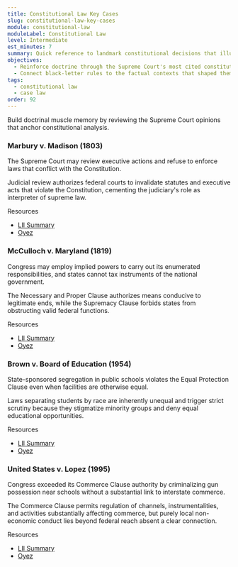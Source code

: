 ```yaml
---
title: Constitutional Law Key Cases
slug: constitutional-law-key-cases
module: constitutional-law
moduleLabel: Constitutional Law
level: Intermediate
est_minutes: 7
summary: Quick reference to landmark constitutional decisions that illuminate judicial power, federalism, and equality principles.
objectives:
  - Reinforce doctrine through the Supreme Court's most cited constitutional opinions.
  - Connect black-letter rules to the factual contexts that shaped them.
tags:
  - constitutional law
  - case law
order: 92
---
```


Build doctrinal muscle memory by reviewing the Supreme Court opinions that anchor constitutional analysis.

<section className="mt-8 grid gap-6 md:grid-cols-2">
  <article className="flex flex-col rounded-2xl border border-border bg-card p-5 shadow-subtle">
    <h3 className="text-lg font-semibold text-foreground">Marbury v. Madison (1803)</h3>
    <p className="mt-3 text-sm text-foreground/90">The Supreme Court may review executive actions and refuse to enforce laws that conflict with the Constitution.</p>
    <p className="mt-2 text-sm text-foreground/90">Judicial review authorizes federal courts to invalidate statutes and executive acts that violate the Constitution, cementing the judiciary's role as interpreter of supreme law.</p>
    <p className="mt-4 text-xs font-medium uppercase tracking-wide text-muted">Resources</p>
    <ul className="mt-2 space-y-1 text-sm text-accent">
      <li><a className="hover:underline" href="https://www.law.cornell.edu/supremecourt/text/5/137" target="_blank" rel="noopener noreferrer">LII Summary</a></li>
      <li><a className="hover:underline" href="https://www.oyez.org/cases/1789-1850/5us137" target="_blank" rel="noopener noreferrer">Oyez</a></li>
    </ul>
  </article>
  <article className="flex flex-col rounded-2xl border border-border bg-card p-5 shadow-subtle">
    <h3 className="text-lg font-semibold text-foreground">McCulloch v. Maryland (1819)</h3>
    <p className="mt-3 text-sm text-foreground/90">Congress may employ implied powers to carry out its enumerated responsibilities, and states cannot tax instruments of the national government.</p>
    <p className="mt-2 text-sm text-foreground/90">The Necessary and Proper Clause authorizes means conducive to legitimate ends, while the Supremacy Clause forbids states from obstructing valid federal functions.</p>
    <p className="mt-4 text-xs font-medium uppercase tracking-wide text-muted">Resources</p>
    <ul className="mt-2 space-y-1 text-sm text-accent">
      <li><a className="hover:underline" href="https://www.law.cornell.edu/supremecourt/text/17/316" target="_blank" rel="noopener noreferrer">LII Summary</a></li>
      <li><a className="hover:underline" href="https://www.oyez.org/cases/1789-1850/17us316" target="_blank" rel="noopener noreferrer">Oyez</a></li>
    </ul>
  </article>
  <article className="flex flex-col rounded-2xl border border-border bg-card p-5 shadow-subtle">
    <h3 className="text-lg font-semibold text-foreground">Brown v. Board of Education (1954)</h3>
    <p className="mt-3 text-sm text-foreground/90">State-sponsored segregation in public schools violates the Equal Protection Clause even when facilities are otherwise equal.</p>
    <p className="mt-2 text-sm text-foreground/90">Laws separating students by race are inherently unequal and trigger strict scrutiny because they stigmatize minority groups and deny equal educational opportunities.</p>
    <p className="mt-4 text-xs font-medium uppercase tracking-wide text-muted">Resources</p>
    <ul className="mt-2 space-y-1 text-sm text-accent">
      <li><a className="hover:underline" href="https://www.law.cornell.edu/supremecourt/text/347/483" target="_blank" rel="noopener noreferrer">LII Summary</a></li>
      <li><a className="hover:underline" href="https://www.oyez.org/cases/1940-1955/347us483" target="_blank" rel="noopener noreferrer">Oyez</a></li>
    </ul>
  </article>
  <article className="flex flex-col rounded-2xl border border-border bg-card p-5 shadow-subtle">
    <h3 className="text-lg font-semibold text-foreground">United States v. Lopez (1995)</h3>
    <p className="mt-3 text-sm text-foreground/90">Congress exceeded its Commerce Clause authority by criminalizing gun possession near schools without a substantial link to interstate commerce.</p>
    <p className="mt-2 text-sm text-foreground/90">The Commerce Clause permits regulation of channels, instrumentalities, and activities substantially affecting commerce, but purely local non-economic conduct lies beyond federal reach absent a clear connection.</p>
    <p className="mt-4 text-xs font-medium uppercase tracking-wide text-muted">Resources</p>
    <ul className="mt-2 space-y-1 text-sm text-accent">
      <li><a className="hover:underline" href="https://www.law.cornell.edu/supct/html/93-1260.ZO.html" target="_blank" rel="noopener noreferrer">LII Summary</a></li>
      <li><a className="hover:underline" href="https://www.oyez.org/cases/1994/93-1260" target="_blank" rel="noopener noreferrer">Oyez</a></li>
    </ul>
  </article>
</section>
